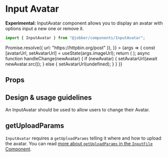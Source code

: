 
<Meta title="Components/InputAvatar" component={InputAvatar} />

# Input Avatar

**Experimental:** InputAvatar component allows you to display an avatar with
options input a new one or remove it.

```ts
import { InputAvatar } from "@jobber/components/InputAvatar";
```

<Canvas>
  <Story
    name="InputAvatar"
    args={{
      imageUrl: "https://api.adorable.io/avatars/150/jobbler",
      name: "The Jobbler",
      getUploadParams: () =>
        Promise.resolve({ url: "https://httpbin.org/post" }),
    }}
  >
    {args => {
      const [avatarUrl, setAvatarUrl] = useState(args.imageUrl);
      return (
        <InputAvatar {...args} imageUrl={avatarUrl} onChange={handleChange} />
      );
      async function handleChange(newAvatar) {
        if (newAvatar) {
          setAvatarUrl(await newAvatar.src());
        } else {
          setAvatarUrl(undefined);
        }
      }
    }}
  </Story>
</Canvas>

## Props

<ArgsTable of={InputAvatar} story="InputAvatar" />

## Design & usage guidelines

An InputAvatar should be used to allow users to change their Avatar.

## getUploadParams

`InputAvatar` requires a `getUploadParams` telling it where and how to upload
the avatar. You can read
[more about `getUploadParams` in the `InputFile` Component](../?path=/docs/components-inputfile--input-file#getuploadparams).
